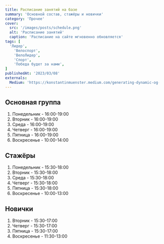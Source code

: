 ```yaml
---
title: Расписание занятий на базе
summary: 'Основной состав, стажёры и новички'
category: 'Прочее'
cover:
  src: '/images/posts/schedule.png'
  alt: 'Расписание занятий'
  caption: 'Расписание на сайте мгновенно обновляется'
tags: [
  'Лидер',
    'Велоспорт',
    'ВелоЛидер',
    'Спорт',
    'Победа будет за нами',
]
publishedAt: '2023/03/08'
externals:
  Medium: 'https://konstantinmuenster.medium.com/generating-dynamic-og-images-for-your-blog-with-vercel-og-1b5f940f6fb3'
---
```


## Основная группа

1. Понедельник - 16:00-19:00
2. Вторник - 16:00-19:00
3. Среда - 16:00-19:00
4. Четверг - 16:00-19:00
5. Пятница - 16:00-19:00
6. Воскресенье - 10:00-14:00

## Стажёры

1. Понедельник - 15:30-18:00
2. Вторник - 15:30-18:00
3. Среда - 15:30-18:00
4. Четверг - 15:30-18:00
5. Пятница - 15:30-18:00
6. Воскресенье - 10:00-13:00

## Новички

1. Вторник - 15:30-17:00
2. Четверг - 15:30-17:00
3. Пятница - 15:30-17:00
4. Воскресенье - 11:30-13:00